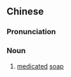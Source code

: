 {{also|药皂}}
==Chinese==
{{zh-forms|s=药皂}}

===Pronunciation===
{{zh-pron
|m=yàozào
|c=joek6 zou6
|mn=qz:io̍h-chǒ/xm:io̍h-chō
|cat=n
}}

===Noun===
{{zh-noun}}

# [[medicated]] [[soap]]